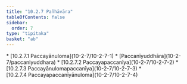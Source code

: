 ```yaml
---
title: "10.2.7 Pañhāvāra"
tableOfContents: false
sidebar:
  order: 7
type: "tipitaka"
basket: "ab"
---
```



<DynamicBreadcrumb />



<TableOfContents>
* [10.2.7.1 Paccayānuloma](10-2-7/10-2-7-1)
* [Paccanīyuddhāra](10-2-7/paccaniyuddhara)
* [10.2.7.2 Paccayapaccanīya](10-2-7/10-2-7-2)
* [10.2.7.3 Paccayānulomapaccanīya](10-2-7/10-2-7-3)
* [10.2.7.4 Paccayapaccanīyānuloma](10-2-7/10-2-7-4)
</TableOfContents>